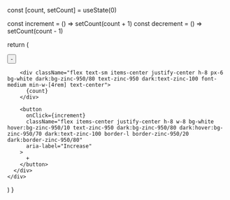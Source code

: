   const [count, setCount] = useState(0)

  const increment = () => setCount(count + 1)
  const decrement = () => setCount(count - 1)

  return (
  <div className="flex items-center justify-center">
      <div className="flex items-center rounded-lg overflow-hidden border border-zinc-950/20 dark:border-zinc-950/80 shadow-sm">
        <button
          onClick={decrement}
          className="flex items-center justify-center h-8 w-8 bg-white hover:bg-zinc-950/10 text-zinc-950 dark:bg-zinc-950/80 dark:hover:bg-zinc-950/70 dark:text-zinc-100 border-r border-zinc-950/20 dark:border-zinc-950/80"
          aria-label="Decrease"
        >
          -
        </button>

        <div className="flex text-sm items-center justify-center h-8 px-6 bg-white dark:bg-zinc-950/80 text-zinc-950 dark:text-zinc-100 font-medium min-w-[4rem] text-center">
          {count}
        </div>

        <button
          onClick={increment}
          className="flex items-center justify-center h-8 w-8 bg-white hover:bg-zinc-950/10 text-zinc-950 dark:bg-zinc-950/80 dark:hover:bg-zinc-950/70 dark:text-zinc-100 border-l border-zinc-950/20 dark:border-zinc-950/80"
          aria-label="Increase"
        >
          +
        </button>
      </div>
    </div>
  )
}